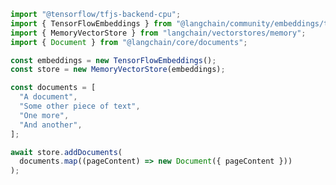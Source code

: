 ```typescript
import "@tensorflow/tfjs-backend-cpu";
import { TensorFlowEmbeddings } from "@langchain/community/embeddings/tensorflow";
import { MemoryVectorStore } from "langchain/vectorstores/memory";
import { Document } from "@langchain/core/documents";

const embeddings = new TensorFlowEmbeddings();
const store = new MemoryVectorStore(embeddings);

const documents = [
  "A document",
  "Some other piece of text",
  "One more",
  "And another",
];

await store.addDocuments(
  documents.map((pageContent) => new Document({ pageContent }))
);
```